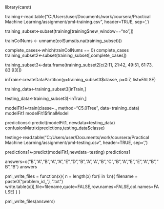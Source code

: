 library(caret)

training<-read.table("C:/Users/user/Documents/work/coursera/Practical Machine Learning/assignment/pml-training.csv", header=TRUE, sep=',')

training_subset<-subset(training[training$new_window=="no",])

trainColNums <- unname(colSums(is.na(training_subset)))

complete_cases<-which(trainColNums == 0)
complete_cases
training_subset2<-subset(training_subset[,complete_cases])

training_subset3<-data.frame(training_subset2[c(2:11, 21:42, 49:51, 61:73, 83:93)])

inTrain<-createDataPartition(y=training_subset3$classe, p=0.7, list=FALSE)

training_data<-training_subset3[inTrain,]

testing_data<-training_subset3[-inTrain,]


modelFit1<-train(classe~., method="C5.0Tree", data=training_data)
modelFit1
modelFit1$finalModel


predictions<-predict(modelFit1, newdata=testing_data)
confusionMatrix(predictions,testing_data$classe)



testing<-read.table("C:/Users/user/Documents/work/coursera/Practical Machine Learning/assignment/pml-testing.csv", header=TRUE, sep=',')

predictions1<-predict(modelFit1,newdata=testing)
predictions1

answers=c("B","A","B","A","A","E","D","B","A","A","B","C","B","A","E","E","A","B","B","B")
answers

pml_write_files = function(x){
  n = length(x)
  for(i in 1:n){
    filename = paste0("problem_id_",i,".txt")
    write.table(x[i],file=filename,quote=FALSE,row.names=FALSE,col.names=FALSE)
  }
}

pml_write_files(answers)

